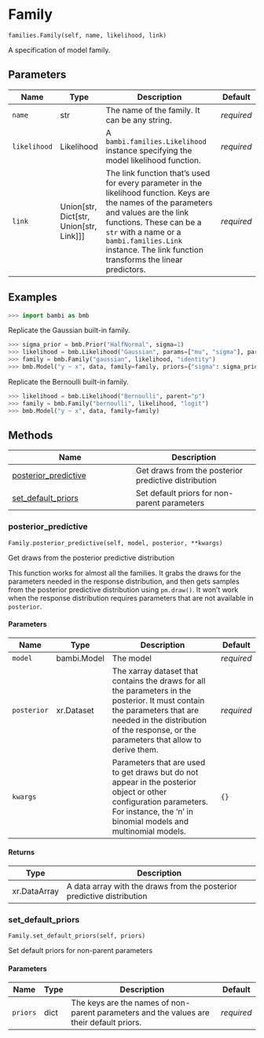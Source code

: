 # Family { #bambi.Family }

`families.Family(self, name, likelihood, link)`

A specification of model family.

## Parameters

| Name         | Type                                          | Description                                                                                                                                                                                                                                                                         | Default    |
|--------------|-----------------------------------------------|-------------------------------------------------------------------------------------------------------------------------------------------------------------------------------------------------------------------------------------------------------------------------------------|------------|
| `name`       | str                                           | The name of the family. It can be any string.                                                                                                                                                                                                                                       | _required_ |
| `likelihood` | Likelihood                                    | A ``bambi.families.Likelihood`` instance specifying the model likelihood function.                                                                                                                                                                                                  | _required_ |
| `link`       | Union\[str, Dict\[str, Union\[str, Link\]\]\] | The link function that's used for every parameter in the likelihood function. Keys are the names of the parameters and values are the link functions. These can be a ``str`` with a name or a ``bambi.families.Link`` instance. The link function transforms the linear predictors. | _required_ |

## Examples

```python
>>> import bambi as bmb
```

Replicate the Gaussian built-in family.

```python
>>> sigma_prior = bmb.Prior("HalfNormal", sigma=1)
>>> likelihood = bmb.Likelihood("Gaussian", params=["mu", "sigma"], parent="mu")
>>> family = bmb.Family("gaussian", likelihood, "identity")
>>> bmb.Model("y ~ x", data, family=family, priors={"sigma": sigma_prior})
```

Replicate the Bernoulli built-in family.

```python
>>> likelihood = bmb.Likelihood("Bernoulli", parent="p")
>>> family = bmb.Family("bernoulli", likelihood, "logit")
>>> bmb.Model("y ~ x", data, family=family)
```

## Methods

| Name | Description |
| --- | --- |
| [posterior_predictive](#bambi.Family.posterior_predictive) | Get draws from the posterior predictive distribution |
| [set_default_priors](#bambi.Family.set_default_priors) | Set default priors for non-parent parameters |

### posterior_predictive { #bambi.Family.posterior_predictive }

`Family.posterior_predictive(self, model, posterior, **kwargs)`

Get draws from the posterior predictive distribution

This function works for almost all the families. It grabs the draws for the parameters
needed in the response distribution, and then gets samples from the posterior predictive
distribution using `pm.draw()`. It won't work when the response distribution requires
parameters that are not available in `posterior`.

#### Parameters

| Name        | Type        | Description                                                                                                                                                                                                          | Default    |
|-------------|-------------|----------------------------------------------------------------------------------------------------------------------------------------------------------------------------------------------------------------------|------------|
| `model`     | bambi.Model | The model                                                                                                                                                                                                            | _required_ |
| `posterior` | xr.Dataset  | The xarray dataset that contains the draws for all the parameters in the posterior. It must contain the parameters that are needed in the distribution of the response, or the parameters that allow to derive them. | _required_ |
| `kwargs`    |             | Parameters that are used to get draws but do not appear in the posterior object or other configuration parameters. For instance, the 'n' in binomial models and multinomial models.                                  | `{}`       |

#### Returns

| Type         | Description                                                            |
|--------------|------------------------------------------------------------------------|
| xr.DataArray | A data array with the draws from the posterior predictive distribution |

### set_default_priors { #bambi.Family.set_default_priors }

`Family.set_default_priors(self, priors)`

Set default priors for non-parent parameters

#### Parameters

| Name     | Type   | Description                                                                              | Default    |
|----------|--------|------------------------------------------------------------------------------------------|------------|
| `priors` | dict   | The keys are the names of non-parent parameters and the values are their default priors. | _required_ |